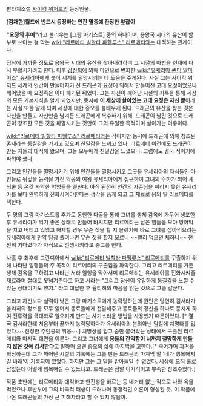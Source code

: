 판타지소설 [[사이킥 위저드]]의 등장인물.

'''[김재한]월드에 반드시 등장하는 인간 멸종에 환장한 앞잡이'''

'''"요정의 후예"'''라고 불리우는 [그랑 마기스트] 중의 하나이며, 용왕국 시대의 유산이 함부로 쓰이는 걸 막는 [[wiki:"리르메티 빌할타 파휄루스" 리르메티]]와는 대적하는 관계이다.

집착에 가까울 정도로 용왕국 시대의 유산을 찾아내려하며 그 시절의 마법을 현재에 다시 부활시키려고 한다. 이후 [[강신혁]]에 의해 마인으로 변화한 [[wiki:"유세리아 퀸디 알마이스" 유세리아]]에게 붙어 세계를 멸망시키는 데 도움을 주게된다. 사실 그는 사이킥 위저드 세계의 인간이 만들어지기 전 드래곤과 요정에 의해서 만들어진 고대 요정이었으나 깨어났을 때 요정족은 이미 폐기된 뒤였다. 그는 자신이 깨어난 시설의 기록을 통해 세상의 모든 기본지식을 알게 되었지만, 동시에 '''이 세상에 살아있는 고대 요정은 자신 뿐'''이라는 사실 또한 알게 되며 세상에 대한 증오를 불태우게 된다. 드래곤의 유산을 찾는 것은 자신을 만들고 자신만을 남겨둔 드래곤에게 복수하기 위해. 드래곤이 남긴 것으로 드래곤이 창조한 모든 것을 파멸시키는 것만이 그의 유일한 목적이며 살아가는 이유이다.

[[wiki:"리르메티 빌할타 파휄루스" 리르메티]]와는 적이지만 동시에 드래곤에 의해 창조된 존재라는 동질감을 가지고 있으며 친밀감을 느끼고 있다. 리르메티 이전에도 드래곤이 만든 자들과 대적해 왔으며, 그들 모두에게 친밀감을 느꼈으나. 그럼에도 결국 적이기에 싸워야 했다. 

그리고 인간들을 멸망시키기 위해 인간들을 멸망시키고 그곳을 유세리아의 자식들인 마인들로 뒤덮을 능력을 가진 악몽의 여왕 유세리아에게 접근하여 그녀의 수하가 되어 세뇌술 등 온갖 사악한 악명들을 떨친다. 아직 완전히 인간의 자존심을 버리지 못한 유세리아를 보다 완벽하게 진화시켜야한다는 생각을 품게 되고 그 재료로 용의 딸 리르메티를 택한다.

두 명의 그랑 마기스트를 추가로 동원한 다굴을 통해 그녀를 생체 감옥에 가두어 생포한 후 유세리아가 먹기 좋은 상태로 만들어 바치지만 리르메티는 남은 힘들을 모아 방어막을 치고 버티고 있었고 해제할 경우 무슨 짓을 할 지 몰랐기에 바로 그녀를 잡아먹으려는 유세리아에게 만약 당장 풀려나면 무슨 짓을 할지 모르니 ~~빨리 먹으면 체하니~~ 천천히 기다렸다가 자식으로 전생시키라고 충고를 한다. 

사흘 후 최후에 그란디아에서 [[wiki:"리르메티 빌할타 파휄루스" 리르메티]]를 구출하기 위해 나타난 일행들의 주 목적이 리르메티의 구출임을 파악한다. 그리고 리르메티를 가둔 생체 감옥을 구하려고 나타난 서라 일행을 막아서며 리르메티는 유세리아를 진화시켜줄 재료라며 절대로 못넘겨준다고 하고 서라는 "그리고 당신이 유일하게 동질감을 느낄 수 있는 상대이기도 했지." 라고 대답한 후 율리히의 마음을 읽는 것으로 그를 갈군다.


그리고 자신보다 실력이 낮은 그랑 마기스트에게 농락당하는데 원인은 당연히 김서라가 율리히의 정보를 모두 읽어서 동료들에게 전달해주고 동료들의 정신을 하나로 뭉치게 하여 전투력을 극대화로 일으키게 만드는 사기스러운 방법을 사용했기 때문이었다. [* 결국 김서라한테 처음부터 끝까지 농락당하다가 유세리아의 본의아닌 팀킬에 치명타를 입었다.~~진정한 주인공의 위용~~] 치명상을 입고 숨만 붙어있는 상태에서 구출된 리르메티와 마지막 대면을 이룬다. 그리고 그녀에게 '''용들의 간악함이 너까지 절망하게 만들지 않은 것에 감사한다'''고 말하며 오랜 증오의 삶에 마지막을 고한다.[* 죽어가며 과거를 회상하는데 그가 깨어난 시설의 기록에는 그를 만든 드래곤의 마지막 말 '네가 행복해지길 바래'이 기록되어 있었다. 하지만 그는 그 말을 받아들일 수 없었다. 세상에 오직 홀로 남았는데 어떻게 행복해질 수 있느냐고. 드래곤은 정말 이기적이고 부족한 창조주였다.]

작품 초반에는 리르메티와 대적하고 한진성을 바르는 등 네거리 없는 적으로 나와 욕을 먹었으나 후반부에 그의 비극적 태생이 드러나며 동정적인 여론이 형성된 듯. 이 작품에 나온 드래곤들의 가장 큰 피해자라고 할 수 있지 않을까.
